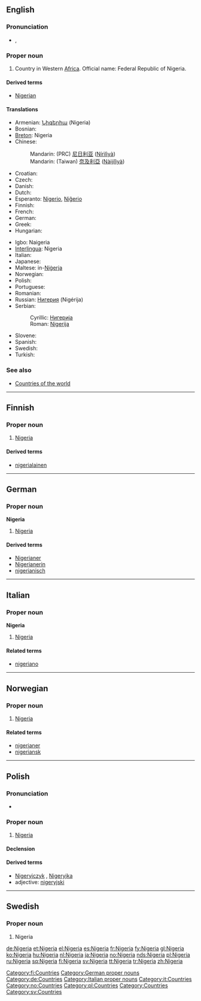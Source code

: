 {{also|Niger}}
==English==
{{wikipedia}}

===Pronunciation===
* {{a|UK}} {{IPA|/naɪˈdʒɪə(ɹ).i.ə/}}, {{SAMPA|/naI"dZI@(r).i.@/}}

===Proper noun===
{{en-proper noun}}

# Country in Western [[Africa]]. Official name: Federal Republic of Nigeria.

====Derived terms====
* [[Nigerian]]

====Translations====
{{trans-top| in Western Africa}}
* Armenian: [[Նիգերիա]] (Nigeria)
* Bosnian: {{t-|bs|Nigerija|f}}
* [[Breton]]: Nigeria
* Chinese:
*: Mandarin: (PRC) [[尼日利亚]] ([[Nírìlìyà]])
*: Mandarin: (Taiwan) [[奈及利亞]] ([[Nàijílìyà]])
* Croatian: {{t-|hr|Nigerija|f}}
* Czech: {{t-|cs|Nigérie|f}}
* Danish: {{t-|da|Nigeria}}
* Dutch: {{t-|nl|Nigeria}}
* Esperanto: [[Nigerio]], [[Niĝerio]]
* Finnish: {{t+|fi|Nigeria}}
* French: {{t+|fr|Nigeria|m}}
* German: {{t+|de|Nigeria}}
* Greek: {{t+|el|Νιγηρία|f|tr=Nigiría|sc=Grek}}
* Hungarian: {{t+|hu|Nigéria}}
{{trans-mid}}
* Igbo: Naigeria
* [[Interlingua]]: Nigeria
* Italian: {{t-|it|Nigeria|f}}
* Japanese: {{t-|ja|ナイジェリア|tr=Naijeria|sc=Jpan}}
* Maltese: in-[[Niġerja]]
* Norwegian: {{t-|no|Nigeria}}
* Polish: {{t+|pl|Nigeria|f}}
* Portuguese: {{t+|pt|Nigéria|f}}
* Romanian: {{t-|ro|Nigeria|f}}
* Russian: [[Нигерия]] (Nigérija) {{f}}
* Serbian:
*: Cyrillic: [[Нигерија#Serbian|Нигерија]] {{f}}
*: Roman: [[Nigerija#Serbian|Nigerija]] {{f}}
* Slovene: {{t-|sl|Nigerija|f}}
* Spanish: {{t+|es|Nigeria|f}}
* Swedish: {{t+|sv|Nigeria}}
* Turkish: {{t+|tr|Nijerya}}
{{trans-bottom}}

===See also===
* [[Appendix:Countries of the world|Countries of the world]]

----

==Finnish==
{{wikipedia|lang=fi}}

===Proper noun===
{{fi-noun|proper=true}}

# [[#English|Nigeria]]

====Derived terms====
* [[nigerialainen]]

[[Category:fi:Countries]]

----

==German==
{{wikipedia|lang=de}}

===Proper noun===
'''Nigeria''' {{n}}

# [[#English|Nigeria]]

====Derived terms====
* [[Nigerianer]]
* [[Nigerianerin]]
* [[nigerianisch]]

[[Category:German proper nouns]]
[[Category:de:Countries]]

----

==Italian==
{{wikipedia|lang=it}}

===Proper noun===
'''Nigeria''' {{f}}

# [[#English|Nigeria]]

====Related terms====
* [[nigeriano]]

[[Category:Italian proper nouns]]
[[Category:it:Countries]]

----

==Norwegian==

===Proper noun===
{{infl|no|proper noun}}

# [[#English|Nigeria]]

====Related terms====
* [[nigerianer]]
* [[nigeriansk]]

[[Category:no:Countries]]

----

==Polish==

===Pronunciation===
* {{IPA|/ɲiˈɡɛrja/|lang=pl}}

===Proper noun===
{{infl|pl|proper noun|g=f}}

# [[#English|Nigeria]]

====Declension====
{{pl-decl-noun-sing
|Nigeria
|Nigerii
|Nigerii
|Nigerię
|Nigerią
|Nigerii
|Nigerio
}}

====Derived terms====
* [[Nigeryjczyk]] {{m}}, [[Nigeryjka]] {{f}}
* adjective: [[nigeryjski]]

[[Category:pl:Countries]]

----

==Swedish==

===Proper noun===
{{infl|sv|proper noun}}

# Nigeria

[[Category:Countries]]
[[Category:sv:Countries]]

[[de:Nigeria]]
[[et:Nigeria]]
[[el:Nigeria]]
[[es:Nigeria]]
[[fr:Nigeria]]
[[fy:Nigeria]]
[[gl:Nigeria]]
[[ko:Nigeria]]
[[hu:Nigeria]]
[[nl:Nigeria]]
[[ja:Nigeria]]
[[no:Nigeria]]
[[nds:Nigeria]]
[[pl:Nigeria]]
[[ru:Nigeria]]
[[sq:Nigeria]]
[[fi:Nigeria]]
[[sv:Nigeria]]
[[tt:Nigeria]]
[[tr:Nigeria]]
[[zh:Nigeria]]